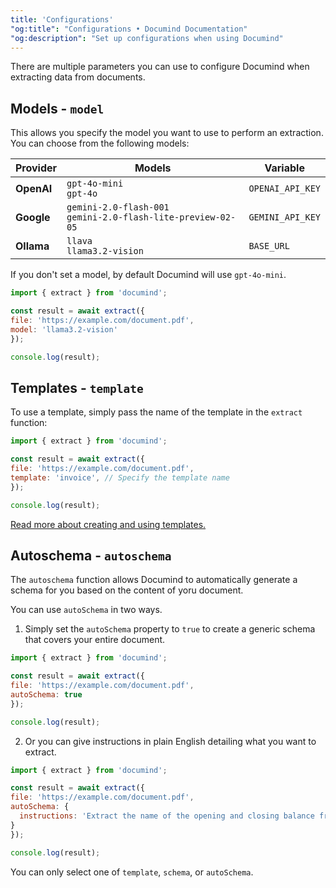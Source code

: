 ```yaml
---
title: 'Configurations'
"og:title": "Configurations • Documind Documentation" 
"og:description": "Set up configurations when using Documind"
---
```


There are multiple parameters you can use to configure Documind when extracting data from documents.

## Models - `model`

This allows you specify the model you want to use to perform an extraction. You can choose from the following models:

| Provider          | Models                                                                     | Variable         |
|-------------------|----------------------------------------------------------------------------|------------------|
| **OpenAI**        | `gpt-4o-mini`<br/>`gpt-4o`                                                 | `OPENAI_API_KEY` |
| **Google**        | `gemini-2.0-flash-001`<br/>`gemini-2.0-flash-lite-preview-02-05`           | `GEMINI_API_KEY` |
| **Ollama**        | `llava`<br/>`llama3.2-vision`                                              | `BASE_URL`       |
    
If you don't set a model, by default Documind will use `gpt-4o-mini`.

```javascript
import { extract } from 'documind';

const result = await extract({
file: 'https://example.com/document.pdf',
model: 'llama3.2-vision' 
});

console.log(result);
```

## Templates - `template`

To use a template, simply pass the name of the template in the `extract` function:

```javascript
import { extract } from 'documind';

const result = await extract({
file: 'https://example.com/document.pdf',
template: 'invoice', // Specify the template name
});

console.log(result);
```
[Read more about creating and using templates.](/guides/templates/overview)


## Autoschema - `autoschema`

The `autoschema` function allows Documind to automatically generate a schema for you based on the content of yoru document.

You can use `autoSchema` in two ways.

1. Simply set the `autoSchema` property to `true` to create a generic schema that covers your entire document.

```javascript
import { extract } from 'documind';

const result = await extract({
file: 'https://example.com/document.pdf',
autoSchema: true
});

console.log(result);
```

2. Or you can give instructions in plain English detailing what you want to extract.

```javascript
import { extract } from 'documind';

const result = await extract({
file: 'https://example.com/document.pdf',
autoSchema: {
  instructions: 'Extract the name of the opening and closing balance from the bank statement.'
}
});

console.log(result);
```

<Warning>You can only select one of `template`, `schema`, or `autoSchema`.</Warning>